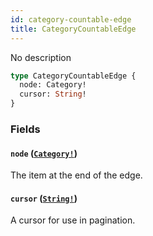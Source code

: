 ```yaml
---
id: category-countable-edge
title: CategoryCountableEdge
---
```


No description

```graphql
type CategoryCountableEdge {
  node: Category!
  cursor: String!
}
```

### Fields

#### `node` ([`Category!`](/developer/api-reference/objects/category.mdx))

The item at the end of the edge.

#### `cursor` ([`String!`](/developer/api-reference/scalars/string.mdx))

A cursor for use in pagination.
